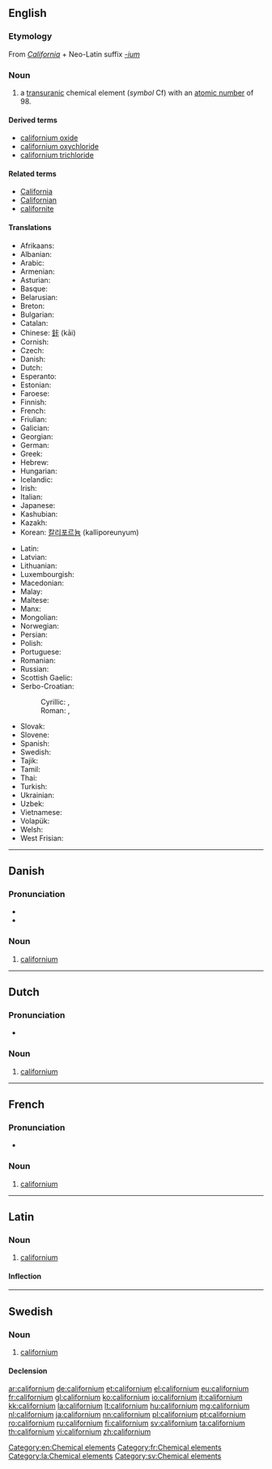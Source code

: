 {{also|Californium}}
==English==
{{elements|Cf|berkelium|Bk|einsteinium|Es}}

===Etymology===
From ''[[California]]'' + Neo-Latin suffix ''[[-ium]]''

===Noun===
{{en-noun|-}}
{{wikipedia}}

# a [[transuranic]] chemical element (''symbol'' Cf) with an [[atomic number]] of 98.

====Derived terms====
* [[californium oxide]]
* [[californium oxychloride]]
* [[californium trichloride]]

====Related terms====
* [[California]]
* [[Californian]]
* [[californite]]

====Translations====
{{trans-top|chemical element}}
* Afrikaans: {{t-|af|kalifornium}}
* Albanian: {{t-|sq|kalefornium}}
* Arabic: {{t-|ar|كاليفورنيوم|m|tr=kalifórniyum}}
* Armenian: {{t-|hy|կալիֆոռնիում|tr=kalifoṙnium}}
* Asturian: {{t-|ast|californiu|m}}
* Basque: {{t-|eu|kalifornioa}}
* Belarusian: {{t-|be|калiфорнiй|m|tr=kalifórnij}}
* Breton: {{t-|br|kaliforniom}}
* Bulgarian: {{t-|bg|калифорний|m|tr=kalifórnij}}
* Catalan: {{t-|ca|californi}}
* Chinese: [[鉲]] (kāi)
* Cornish: {{t-|kw|calyfornyum}}
* Czech: {{t+|cs|kalifornium}}
* Danish: {{t-|da|californium}}
* Dutch: {{t+|nl|californium|n}}
* Esperanto: {{t-|eo|kaliforniumo}}
* Estonian: {{t-|et|kalifornium}}
* Faroese: {{t-|fo|kalifornium}}
* Finnish: {{t+|fi|kalifornium}}
* French: {{t+|fr|californium|m}}
* Friulian: {{tø|fur|californi}}
* Galician: {{t+|gl|californio}}
* Georgian: {{t-|ka|კალიფორნიუმი|tr=kalip‘orniumi}}
* German: {{t+|de|Californium|n}}
* Greek: {{t+|el|καλιφόρνιο|n|tr=kalifórnio}}
* Hebrew: {{t-|he|[[קליפורניום|tr=kalifórniyum}}
* Hungarian: {{t+|hu|kalifornium}}
* Icelandic: {{t+|is|kalifornín}}
* Irish: {{t-|ga|calafoirniam}}
* Italian: {{t+|it|californio|m}}
* Japanese: {{t+|ja|カリホルニウム|tr=karihoruniumu}}
* Kashubian: {{t-|csb|kalifòrn}}
* Kazakh: {{t-|kk|калифорний|tr=kalifornii|sc=Cyrl}}
* Korean: [[칼리포르늄]] (kalliporeunyum)
{{trans-mid}}
* Latin: {{t+|la|californium}}
* Latvian: {{t-|lv|kalifornijs}}
* Lithuanian: {{t+|lt|kalifornis}}
* Luxembourgish: {{t-|lb|Kalifornium}}
* Macedonian: {{t-|mk|калифорниум|m|tr=kalifórnium}}
* Malay: {{t-|ms|kalifornium}}
* Maltese: {{t-|mt|kalifornjum}}
* Manx: {{t-|gv|californium}}
* Mongolian: {{t-|mn|калифорни|tr=kaliforni}}
* Norwegian: {{t-|no|californium}}
* Persian: {{t-|fa|کالیفرنیم|tr=kâliforniom|sc=fa-Arab}}
* Polish: {{t+|pl|kaliforn|m}}
* Portuguese: {{t+|pt|califórnio|m}}
* Romanian: {{t+|ro|californiu|n}}
* Russian: {{t+|ru|калифорний|m|tr=kalifórnij}}
* Scottish Gaelic: {{t-|gd|calafoirniam}}
* Serbo-Croatian:
*: Cyrillic: {{t-|sh|калифорниj|m|sc=Cyrl}}, {{t-|sh|калифорниjум|m|sc=Cyrl}}
*: Roman: {{t-|sh|kalifornij}}, {{t-|sh|kalifornijum}}
* Slovak: {{t-|sk|kalifornium}}
* Slovene: {{t+|sl|kalifornij}}
* Spanish: {{t+|es|californio|m}}
* Swedish: {{t+|sv|californium|n}}
* Tajik: {{t-|tg|kaliforni'|sc=Latn}}
* Tamil: {{t-|ta|கலிபோர்ணியம்|tr=kalipōrņiyam}}
* Thai: {{t-|th|แคลิฟอร์เนียม|tr=khaelifoniam}}
* Turkish: {{t+|tr|kaliforniyum}}
* Ukrainian: {{t-|uk|калiфорнiй|m|tr=kalifórnij}}
* Uzbek: {{t-|uz|калифорний|tr=kaliforniy|sc=Cyrl}}
* Vietnamese: {{t-|vi|califoni}}
* Volapük: {{t-|vo|kalifornin}}
* Welsh: {{t-|cy|califforniwm}}
* West Frisian: {{t-|fy|californium}}
{{trans-bottom}}

[[Category:en:Chemical elements]]

----

==Danish==
{{elements|Cf|berkelium|Bk|einsteinium|Es|lang=da}}

{{wikipedia|lang=da}}

===Pronunciation===
* {{IPA|/kalifɒːnjɔm/|lang=da}}
* {{rhymes|ɔm|lang=da}}

===Noun===
{{da-noun|et|-}}

# {{context|chemistry|lang=da}} [[californium]] {{gloss|a [[transuranic]] chemical element (''symbol'' Cf) with an [[atomic number]] of 98|lang=Da}}

----

==Dutch==
{{wikipedia|lang=nl}}
{{elements|Cf|berkelium|Bk|einsteinium|Es|lang=nl}}

===Pronunciation===
* {{audio|Nl-californium.ogg|Audio}}

===Noun===
{{nl-noun|n|-|-}}

# [[#English|californium]]

----

==French==
{{wikipedia|lang=fr}}

===Pronunciation===
* {{IPA|lang=fr|/ka.li.fɔʁ.njɔm/}}

===Noun===
{{fr-noun|m|-}}

# [[#English|californium]]

[[Category:fr:Chemical elements]]

----

==Latin==
{{wikipedia|lang=la}}

===Noun===
{{la-noun|californium|californii|californiī|n|second}}

# [[#English|californium]]

====Inflection====
{{la-decl-2nd-N|californi}}

[[Category:la:Chemical elements]]

----

==Swedish==

===Noun===
{{sv-noun|n}}

# [[#English|californium]]

====Declension====
{{sv-noun-unc-irreg-n|2=californiumet}}
{{sv-noun-unc-irreg-n|2=californiet}}

[[Category:sv:Chemical elements]]

[[ar:californium]]
[[de:californium]]
[[et:californium]]
[[el:californium]]
[[eu:californium]]
[[fr:californium]]
[[gl:californium]]
[[ko:californium]]
[[io:californium]]
[[it:californium]]
[[kk:californium]]
[[la:californium]]
[[lt:californium]]
[[hu:californium]]
[[mg:californium]]
[[nl:californium]]
[[ja:californium]]
[[nn:californium]]
[[pl:californium]]
[[pt:californium]]
[[ro:californium]]
[[ru:californium]]
[[fi:californium]]
[[sv:californium]]
[[ta:californium]]
[[th:californium]]
[[vi:californium]]
[[zh:californium]]